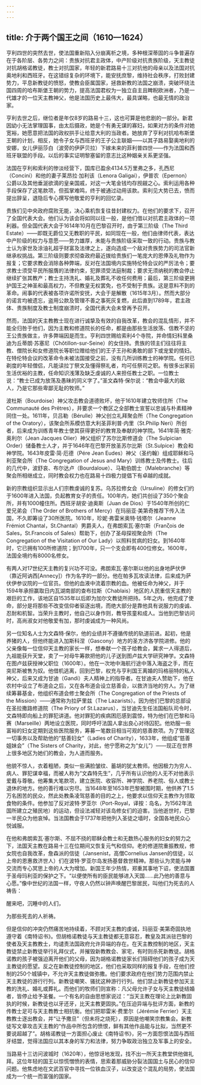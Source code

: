 ```yaml
---
---
---
```

title: 介于两个国王之间（1610—1624）
---




亨利四世的突然去世，使法国重新陷入分崩离析之境，多种根深蒂固的斗争普遍存在于各阶层、各势力之间：贵族对抗君主政体，中产阶级对抗贵族阶级，天主教徒对抗胡格诺教徒，教士对抗国家，年轻的新君路易十三对抗他的母亲以及法国对抗奥地利和西班牙。在这错综复杂的环境下，能安抚庶黎，维持社会秩序，打败封建势力，平息新教徒的愤怒，使教会臣属国家，拯救新教的法国之崩溃，突破环绕法国四周的哈布斯堡王朝的势力，提高法国君权为一独立自主且睥睨欧洲者，乃是一代雄才的一位天主教神父，他是法国历史上最伟大，最具谋略，也最无情的政治家。

亨利去世之后，继位者是年仅8岁的路易十三，这也可算是他悲剧的一部分。新君因幼小无法掌理国事，由太后摄政，她是个有勇无谋的寡妇，如果对方的条件对她宽裕，她愿意把法国的政权拱手让给意大利的当政者。她放弃了亨利对抗哈布斯堡王朝的计划，相反，她令子女与西班牙的王子公主联姻——以其子路易娶奥地利的安娜，女儿伊丽莎白（波旁的伊萨贝拉）下嫁未来的菲利普四世——作为法国和西班牙联盟的手段。以后的事实证明黎塞留的意志比这种姻亲关系更坚强。

法国在亨利和索利的惨淡经营下，国库已盈余4134.5万里弗之多，孔西尼（Concini）和他的妻子莱昂拉·加利该（Lenora Galigai），伊普农（Epernon）公爵以及其他垂涎欲滴的皇亲国戚，对这一大笔金钱均存觊觎之心。索利运用各种手段保存了这笔款项，但孤掌难鸣，终于被通过动用该款。索利见大势已去，愤而提出辞呈，退隐后专心撰写他敬爱的亨利的回忆录。

贵族们见中央政府腐败无能，决心乘机恢复往昔封建权力。在他们的要求下，召开了全国代表大会。他们认为该会将如同以往一般，是他们借以对抗君主政体的一项利器。但全国代表大会于1614年10月在巴黎召开时，由于第三阶级（The Third Estate）——即既无爵位又无教职的平民，如同现在一般，他们由律师代表，表达中产阶级的权力与意愿——势力雄厚，未能与贵族阶级采取一致的行动。贵族与教士认为家世及涂油礼超乎财富及法律之上，遂向造成一个敌对贵族势力的司法官新继承权挑战。第三阶级则要求彻查政府最近拨给贵族们一笔庞大的恩俸及礼物作为报复；它要求教会消除各种弊端，反对在法国境内实施特伦特会议的严厉法令；要求教士须受平民所服膺的法律约束，犯罪须受法庭制裁；要求无须纳税的教会停止继续扩张其教产；教士主持洗礼、婚礼及葬礼不收任何费用；最后，第三阶级更拥护国王之神圣和最高权力，不但教皇无权罢免，也不受制于贵族。这是意料不到的革命。闹事的代表被各项许诺所安抚，大会于是解散（1615年3月）。然而大部分的诺言均被遗忘，盗用公款及管理不善之事死灰复燃，此后直到1789年，君主政体、贵族制度及教士制度崩溃时，全国代表大会未曾再予召开。

然而，法国的天主教教士现在进行诚挚及有效的自我改革，教会的混乱情形，并不能全归咎于他们，因为主教和修道院长的任命，都是由那些生活放荡、信教不坚的王公贵族做主，许多弊端因是而生。亨利四世赐给索利4个寺院，并命情妇科里桑迪为丘蒂朗·苏塞尼（Chǒtillon-sur-Seine）的女住持。贵族的领主们往往将主教、僧院长和女修道院长等职位赠给他们的王子王孙和勇敢的部下或宠爱的情妇。在特伦特会议的改革命令未被法国接受之前，没有几所训练教士的神学院。任何已剃度的年轻僧侣，凡能读拉丁祭文及懂得祭礼者，均可任祭司之职。有很多出家前生活优裕的主教，任命知识浅薄及缺乏虔诚的人来担任教士之职。一位教士说：“教士已成为放荡及愚昧的同义字了。”圣文森特·保尔说：“教会中最大的敌人，乃是它那些卑鄙无耻的牧师。”

波杜斯（Bourdoise）神父攻击教会道德败坏，他于1610年建立牧师住所（The Communauté des Prêtres），并要求一个教区之全部教士宣誓以忠诚与朴素精神同住一处。1611年，贝吕勒（Bérulle）神父创立礼拜聚会所（The Congregation of the Oratory），该聚会所系模仿意大利圣菲利普·内里（St.Philip Neri）所创者，后来成为训练青年教士使其获得更好的教育及奉献的神学院。1641年简·雅克·奥利尔（Jean Jacques Olier）神父组织了苏尔比斯修道会（The Sulpician Order）储备教士人才，并于1646年在巴黎开放圣苏尔比斯（St.Sulpice）教会和神学院。1643年皮雷·简·厄德（Pére Jean Eudes）神父（圣约翰）组成耶稣和马利亚聚会所（The Congregation of Jesus and Mary）训练教士及传教士。往后的几代中，波舒哀、布尔达卢（Bourdaloue）、马勒伯朗士（Malebranche）等聚会所相继成立，同时教会权力也在路易十四极力提倡下有卓越的成就。

新的宗教组织显示出人们宗教虔诚的复苏。乌苏拉修女会（Ursuline）的修女们约于1600年进入法国，负起教育女子的责任。100年内，她们共创设了350个聚会所，并有1000幢住所。西班牙胡安·迪奥斯（Juan de Dios）于1540年所创的仁爱兄弟会（The Order of Brothers of Mercy）在玛丽亚·美第奇推荐下传入法国，不久即筹设了30所医院。1610年，珍妮·弗雷米奥特·钱塔尔（Jeanne Frémiot Chantal，St.Chantal）男爵夫人，在弗朗索瓦·塞尔斯（Franζois de Sales，St.Francois of Sales）帮助下，创办了圣母探视聚会所（The Congregation of the Visitation of Our Lady）以照料贫病的妇女。到1640年时，它已拥有100所修道院；到1700年，只一个支会即有400位修女。1600年，法国全境约有8000名修女。

有两人对17世纪天主教的复兴功不可没。弗朗索瓦·塞尔斯以他的出身地萨伏伊（靠近阿讷西[Annecy]）作为名字的一部分。他在帕多瓦攻读法律，后来成为萨伏伊参议院的一位官员。但他的血液中流着宗教的血。他被任命为神父，并于1594年承担赢取日内瓦湖南部的查布拉斯（Chablais）地区的人民重信天主教的艰巨的工作，该地区自1535年以后即为加尔文教徒所把持。5年之内，他完成了使命，部分是将那些不改变信仰者驱逐出境，而绝大部分是靠他具有说服力的虔诚、忍耐和机智。当荣升主教时，他自己以身作则，教导孩童和成人。当他到巴黎访问时，高尚淑女对他敬爱有加，那时虔诚成为一种风尚。

另一位知名人士为文森特·保尔，他的业绩并不遵循传统的轨道前进。起初，他是养猪的人，但他终能进入加斯科涅（Gascony）地方的圣方济各学院进修。他的父亲像每一位信仰天主教的家长一样，想奉献一个孩子给教会，冀求一人得道后，九祖能获升天堂，卖了一对母牛筹款把他的儿子送到图卢兹大学研究神学。文森特在图卢兹获授神父职位（1600年）。他在一次地中海航行途中落入海盗之手，而在突尼斯被售为奴。他借机逃离，回到巴黎，权充与亨利国王离婚的玛格丽特的私人神父，后来又成为甘迪（Gandi）夫人精神上的指导者。在甘迪夫人赞助下，他在农村中设立了布道会之后，又在各布道会设立慈善会，以救济当地的穷人。为了继续筹募基金，他组织布道会修士聚会所（The Congregation of the Priests of the Mission）——通常称为拉萨里兹（The Lazarists）。因为他们巴黎的总部设在圣拉撒路修道院（The Priory of St.Lazarus），当甘迪先生任法国船队司令时，文森特即向船上的罪犯讲道。他对罪犯的疾病困厄感到震惊，特为他们在巴黎和马赛（Marseille）两地设立医院，同时呼吁法国人拿出良心对待囚犯。他劝服一些富裕的妇女定期到这些医院服务，筹募一笔数目相当可观的慈善款项。为了管理这一切事务以及帮助他的“慈善妇女”（Ladies of Charity），1633年，他组成“慈善姐妹会”（The Sisters of Charity，对此，他宁愿称之为“女儿”）——现正在世界上很多地区为她们的教会，为人道而服务。

他貌不惊人，衣着粗陋，类似一些满脸皱纹、蓄胡的犹太教师。他因极力为穷人、病人、罪犯谋幸福，而被人称为“文森特先生”，几乎所有认识他的人无不对他表示爱戴与尊敬。他筹集大笔款项，建立医院、收容所、神学院、养老院、俗人或教士退休的地方。他的善行难以穷尽。当1648年至1653年巴黎被围时期，他供养了1.5万名困苦的民众，然此处教条凌驾慈善的目的之上，他要求以信仰天主教作为领取食物的条件。他参加了反对波特·罗亚尔（Port-Royal，译按：岛名，为1562年法国所建立之殖民地）的运动，但设法减轻对该岛修女们的迫害。当他逝世时，巴黎一半民众为他哀悼。当法国教会于1737年把他列入圣徒之墙时，全国各地民众心悦诚服。

在他和弗朗索瓦·塞尔斯、不屈不挠的耶稣会教士和无数热心服务的妇女的努力之下，法国天主教在路易十三在位期间又恢复元气和信仰。老的修道院重振教规，修女院也自我改革，詹森派的信徒（Jansenist，高僧Cornelius Jansen的信徒，以上帝的恩惠救济世人）们在波特·罗亚尔岛发扬基督救世精神。那些认为灵能与神交流而专心冥思上帝的人大为增加。新国王年少热情，郑重其事地下诏，使法国置于圣母玛利亚的保护之下。“以便使所有的臣民能够进入天国……此乃他的善意与心愿。”像中世纪的法国一样，守夜人仍然以钟声唤醒巴黎居民，叫他们为死去的人祷告：

醒来吧，沉睡中的人们，

为那些死去的人祈祷。



但是信仰的冲突仍然痛苦地持续着，不顾对天主教的虔诚，玛丽亚·美第奇固执地遵守着《南特诏书》。但胡格诺教徒与天主教徒都无意容忍，教皇及其派驻巴黎的使者及天主教教士，均谴责法国政府允许异端的存在。在天主教控制的地区，天主教徒禁止新教徒举行礼拜仪式，并摧毁新教教会、家宅，有时则杀死新教徒。胡格诺教的孩子被强迫离开他们的父母，因为胡格诺教徒家长们阻碍他们的孩子成为天主教徒的愿望。反之在新教徒控制的地区，他们也采取同样的报复手段，在他们控制的250个城镇中，不允许天主教徒做弥撒。他们要求政府在他们势力范围内禁止天主教徒的游行行列。新教徒嘲笑、骚扰这种游行行列。他们禁止新教徒参加天主教的洗礼、婚礼或葬礼。而他们的牧师们则宣称：凡父母允许子女与天主教徒结婚者，皆停止给予圣餐。一个有名的自由思想家说过：“当天主教在理论上比新教固执的时候，新教徒也以牙还牙，比天主教更固执。”在压迫异端与批评方面，新教的传教士足可与天主教教士相抗衡。他们把耶雷米·费里尔（Jérémie Ferrier）天主教教士逐出教会，并“让予撒旦”（但未将之烧死），原因是他嘲笑宗教集会。新教徒写文章攻击天主教的“作品中所包含的愤恨，鲜有其他作品能与比拟，当然更不要说超越了”。胡格诺教徒一方面担心废止《南特诏书》，另一方面怨恨法国与西班牙结盟，觉得法国应以其本身的军力和法律，努力争取政治独立及军事上的安全。

当路易十三访问波城时（1620年），他惊讶地发现，找不出一所天主教堂供他做礼拜。这位年轻的国王以惊慌憎愤的表情，思索着那威胁分裂法国国土与民心的信仰问题。他焦虑地在文武百官中寻找一位铁血汉子，以改变这个混乱的局势，使法国成为一个统一而富强的国家。